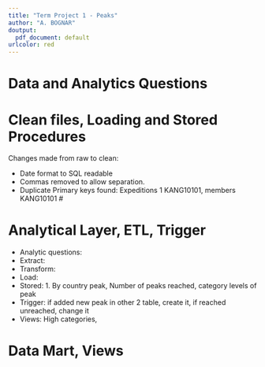 ```yaml
---
title: "Term Project 1 - Peaks"
author: "A. BOGNAR"
doutput:
  pdf_document: default
urlcolor: red
---
```


# Data and Analytics Questions


# Clean files, Loading and Stored Procedures

Changes made from raw to clean:

- Date format to SQL readable
- Commas removed to allow separation.
- Duplicate Primary keys found: Expeditions 1 KANG10101, members KANG10101
# 


# Analytical Layer, ETL, Trigger

- Analytic questions: 
- Extract:
- Transform:
- Load: 
- Stored: 1. By country peak, Number of peaks reached, category levels of peak
- Trigger: if added new peak in other 2 table, create it, if reached unreached, change it
- Views: High categories, 

# Data Mart, Views